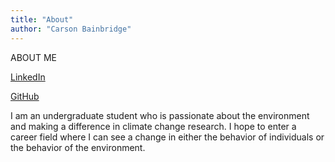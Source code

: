 ```yaml
---
title: "About"
author: "Carson Bainbridge"
---
```


ABOUT ME

[LinkedIn](https://www.linkedin.com/in/carsonbainbridge)

[GitHub](https://github.com/carsbain)

I am an undergraduate student who is passionate about the environment and making a difference in climate change research. I hope to enter a career field where I can see a change in either the behavior of individuals or the behavior of the environment.
